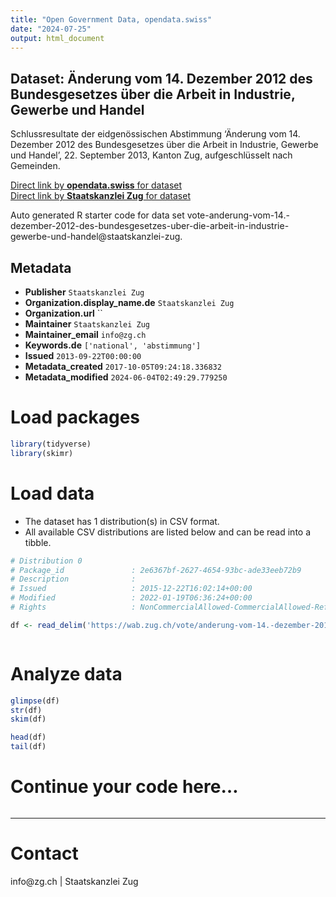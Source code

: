 ```yaml
---
title: "Open Government Data, opendata.swiss"
date: "2024-07-25"
output: html_document
---
```


## Dataset: Änderung vom 14. Dezember 2012 des Bundesgesetzes über die Arbeit in Industrie, Gewerbe und Handel

Schlussresultate der eidgenössischen Abstimmung 'Änderung vom 14. Dezember 2012 des Bundesgesetzes über die Arbeit in Industrie, Gewerbe und Handel', 22. September 2013, Kanton Zug, aufgeschlüsselt nach Gemeinden.

[Direct link by **opendata.swiss** for dataset](https://opendata.swiss/de/dataset/anderung-vom-14-dezember-2012-des-bundesgesetzes-uber-die-arbeit-in-industrie-gewerbe-und-hande)<br>
[Direct link by **Staatskanzlei Zug** for dataset](https://wab.zug.ch/vote/anderung-vom-14.-dezember-2012-des-bundesgesetzes-uber-die-arbeit-in-industrie-gewerbe-und-handel/data)

Auto generated R starter code for data set vote-anderung-vom-14.-dezember-2012-des-bundesgesetzes-uber-die-arbeit-in-industrie-gewerbe-und-handel@staatskanzlei-zug.

## Metadata

- **Publisher** `Staatskanzlei Zug`
- **Organization.display_name.de** `Staatskanzlei Zug`
- **Organization.url** ``
- **Maintainer** `Staatskanzlei Zug`
- **Maintainer_email** `info@zg.ch`
- **Keywords.de** `['national', 'abstimmung']`
- **Issued** `2013-09-22T00:00:00`
- **Metadata_created** `2017-10-05T09:24:18.336832`
- **Metadata_modified** `2024-06-04T02:49:29.779250`


# Load packages

```r

library(tidyverse)
library(skimr)

```

# Load data

-   The dataset has 1 distribution(s) in CSV format.
-   All available CSV distributions are listed below and can be read into a tibble.

```r

# Distribution 0
# Package_id               : 2e6367bf-2627-4654-93bc-ade33eeb72b9
# Description              : 
# Issued                   : 2015-12-22T16:02:14+00:00
# Modified                 : 2022-01-19T06:36:24+00:00
# Rights                   : NonCommercialAllowed-CommercialAllowed-ReferenceRequired

df <- read_delim('https://wab.zug.ch/vote/anderung-vom-14.-dezember-2012-des-bundesgesetzes-uber-die-arbeit-in-industrie-gewerbe-und-handel/data-csv')



```

# Analyze data

```r

glimpse(df)
str(df)
skim(df)

head(df)
tail(df)

```

# Continue your code here...

```r

```

------------------------------------------------------------------------

# Contact

info@zg.ch | Staatskanzlei Zug
